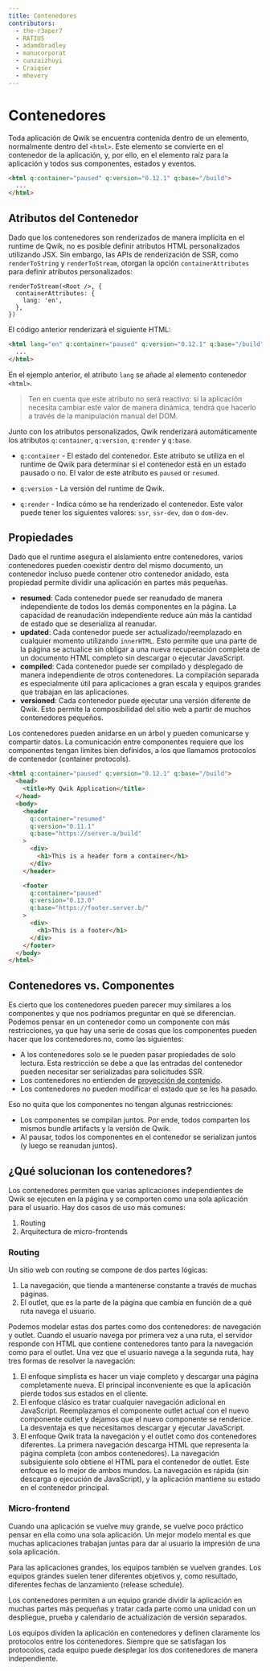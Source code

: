 ```yaml
---
title: Contenedores
contributors:
  - the-r3aper7
  - RATIU5
  - adamdbradley
  - manucorporat
  - cunzaizhuyi
  - Craiqser
  - mhevery
---
```


# Contenedores

Toda aplicación de Qwik se encuentra contenida dentro de un elemento, normalmente dentro del `<html>`. Este elemento se convierte en el contenedor de la aplicación, y, por ello, en el elemento raíz para la aplicación y todos sus componentes, estados y eventos.

```html
<html q:container="paused" q:version="0.12.1" q:base="/build">
  ...
</html>
```

## Atributos del Contenedor

Dado que los contenedores son renderizados de manera implícita en el runtime de Qwik, no es posible definir atributos HTML personalizados utilizando JSX. Sin embargo, las APIs de renderización de SSR, como `renderToString` y `renderToStream`, otorgan la opción `containerAttributes` para definir atributos personalizados:

```tsx
renderToStream(<Root />, {
  containerAttributes: {
    lang: 'en',
  },
})
```

El código anterior renderizará el siguiente HTML:

```html
<html lang="en" q:container="paused" q:version="0.12.1" q:base="/build">
  ...
</html>
```

En el ejemplo anterior, el atributo `lang` se añade al elemento contenedor `<html>`.

> Ten en cuenta que este atributo no será reactivo: si la aplicación necesita cambiar este valor de manera dinámica, tendrá que hacerlo a través de la manipulación manual del DOM.

Junto con los atributos personalizados, Qwik renderizará automáticamente los atributos `q:container`, `q:version`, `q:render` y `q:base`.

- `q:container` - El estado del contenedor. Este atributo se utiliza en el runtime de Qwik para determinar si el contenedor está en un estado pausado o no. El valor de este atributo es `paused` or `resumed`.

- `q:version` - La versión del runtime de Qwik.

- `q:render` - Indica cómo se ha renderizado el contenedor. Este valor puede tener los siguientes valores: `ssr`, `ssr-dev`, `dom` o `dom-dev`.

## Propiedades

Dado que el runtime asegura el aislamiento entre contenedores, varios contenedores pueden coexistir dentro del mismo documento, un contenedor incluso puede contener otro contenedor anidado, esta propiedad permite dividir una aplicación en partes más pequeñas.

- **resumed**: Cada contenedor puede ser reanudado de manera independiente de todos los demás componentes en la página. La capacidad de reanudación independiente reduce aún más la cantidad de estado que se deserializa al reanudar.
- **updated**: Cada contenedor puede ser actualizado/reemplazado en cualquier momento utilizando `innerHTML`. Esto permite que una parte de la página se actualice sin obligar a una nueva recuperación completa de un documento HTML completo sin descargar o ejecutar JavaScript.
- **compiled**: Cada contenedor puede ser compilado y desplegado de manera independiente de otros contenedores. La compilación separada es especialmente útil para aplicaciones a gran escala y equipos grandes que trabajan en las aplicaciones.
- **versioned**: Cada contenedor puede ejecutar una versión diferente de Qwik. Esto permite la composibilidad del sitio web a partir de muchos contenedores pequeños.

Los contenedores pueden anidarse en un árbol y pueden comunicarse y compartir datos. La comunicación entre componentes requiere que los componentes tengan límites bien definidos, a los que llamamos protocolos de contenedor (container protocols).

```html
<html q:container="paused" q:version="0.12.1" q:base="/build">
  <head>
    <title>My Qwik Application</title>
  </head>
  <body>
    <header
      q:container="resumed"
      q:version="0.11.1"
      q:base="https://server.a/build"
    >
      <div>
        <h1>This is a header form a container</h1>
      </div>
    </header>

    <footer
      q:container="paused"
      q:version="0.13.0"
      q:base="https://footer.server.b/"
    >
      <div>
        <h1>This is a footer</h1>
      </div>
    </footer>
  </body>
</html>
```

## Contenedores vs. Componentes

Es cierto que los contenedores pueden parecer muy similares a los componentes y que nos podríamos preguntar en qué se diferencian. Podemos pensar en un contenedor como un componente con más restricciones, ya que hay una serie de cosas que los componentes pueden hacer que los contenedores no, como las siguientes:

- A los contenedores solo se le pueden pasar propiedades de solo lectura. Esta restricción se debe a que las entradas del contenedor pueden necesitar ser serializadas para solicitudes SSR.
- Los contenedores no entienden de [proyección de contenido](../../components/slots/index.mdx).
- Los contenedores no pueden modificar el estado que se les ha pasado.

Eso no quita que los componentes no tengan algunas restricciones:

- Los componentes se compilan juntos. Por ende, todos comparten los mismos bundle artifacts y la versión de Qwik.
- Al pausar, todos los componentes en el contenedor se serializan juntos (y luego se reanudan juntos).

## ¿Qué solucionan los contenedores?

Los contenedores permiten que varias aplicaciones independientes de Qwik se ejecuten en la página y se comporten como una sola aplicación para el usuario. Hay dos casos de uso más comunes:

1. Routing
2. Arquitectura de micro-frontends

### Routing

Un sitio web con routing se compone de dos partes lógicas:

1. La navegación, que tiende a mantenerse constante a través de muchas páginas.
2. El outlet, que es la parte de la página que cambia en función de a qué ruta navega el usuario.

Podemos modelar estas dos partes como dos contenedores: de navegación y outlet. Cuando el usuario navega por primera vez a una ruta, el servidor responde con HTML que contiene contenedores tanto para la navegación como para el outlet. Una vez que el usuario navega a la segunda ruta, hay tres formas de resolver la navegación:

1. El enfoque simplista es hacer un viaje completo y descargar una página completamente nueva. El principal inconveniente es que la aplicación pierde todos sus estados en el cliente.
2. El enfoque clásico es tratar cualquier navegación adicional en JavaScript. Reemplazamos el componente outlet actual con el nuevo componente outlet y dejamos que el nuevo componente se renderice. La desventaja es que necesitamos descargar y ejecutar JavaScript.
3. El enfoque Qwik trata la navegación y el outlet como dos contenedores diferentes. La primera navegación descarga HTML que representa la página completa (con ambos contenedores). La navegación subsiguiente solo obtiene el HTML para el contenedor de outlet. Este enfoque es lo mejor de ambos mundos. La navegación es rápida (sin descarga o ejecución de JavaScript), y la aplicación mantiene su estado en el contenedor principal.

### Micro-frontend

Cuando una aplicación se vuelve muy grande, se vuelve poco práctico pensar en ella como una sola aplicación. Un mejor modelo mental es que muchas aplicaciones trabajan juntas para dar al usuario la impresión de una sola aplicación.

Para las aplicaciones grandes, los equipos también se vuelven grandes. Los equipos grandes suelen tener diferentes objetivos y, como resultado, diferentes fechas de lanzamiento (release schedule).

Los contenedores permiten a un equipo grande dividir la aplicación en muchas partes más pequeñas y tratar cada parte como una unidad con un despliegue, prueba y calendario de actualización de versión separados.

Los equipos dividen la aplicación en contenedores y definen claramente los protocolos entre los contenedores. Siempre que se satisfagan los protocolos, cada equipo puede desplegar los dos contenedores de manera independiente.
